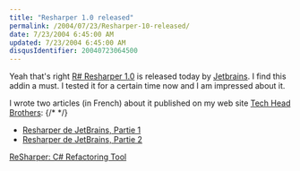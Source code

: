 ```yaml
---
title: "Resharper 1.0 released"
permalink: /2004/07/23/Resharper-10-released/
date: 7/23/2004 6:45:00 AM
updated: 7/23/2004 6:45:00 AM
disqusIdentifier: 20040723064500
---
```

Yeah that's right [R# Resharper 1.0](http://www.jetbrains.com/resharper/index.html) is released today by [Jetbrains](http://www.jetbrains.com/). I find this addin a must. I tested it for a certain time now and I am impressed about it.

I wrote two articles (in French) about it published on my web site [<a title="Tech Head Brothers" href="http://www.techheadbrothers.com">Tech Head Brothers</a>](http://www.techheadbrothers.com):
{/* <!-- more --> */}

* [Resharper de JetBrains, Partie 1](http://www.techheadbrothers.com/DesktopDefault.aspx?tabindex=1&tabid=7&AId=59)
* [Resharper de JetBrains, Partie 2](http://www.techheadbrothers.com/DesktopDefault.aspx?tabindex=1&tabid=7&AId=60)

[ReSharper: C# Refactoring Tool](http://www.jetbrains.com/resharper/index.html)
